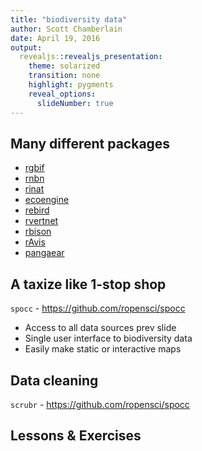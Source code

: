 ```yaml
---
title: "biodiversity data"
author: Scott Chamberlain
date: April 19, 2016
output: 
  revealjs::revealjs_presentation:
    theme: solarized
    transition: none
    highlight: pygments
    reveal_options:
      slideNumber: true
---
```


## Many different packages

- [rgbif](https://github.com/ropensci/rgbif)
- [rnbn](https://github.com/ropensci/rnbn)
- [rinat](https://github.com/ropensci/rinat)
- [ecoengine](https://github.com/ropensci/ecoengine)
- [rebird](https://github.com/ropensci/rebird)
- [rvertnet](https://github.com/ropensci/rvertnet)
- [rbison](https://github.com/ropensci/rbison)
- [rAvis](https://github.com/ropensci/rAvis)
- [pangaear](https://github.com/ropensci/pangaear)

## A taxize like 1-stop shop

`spocc` - [https://github.com/ropensci/spocc](https://github.com/ropensci/spocc)

* Access to all data sources prev slide
* Single user interface to biodiversity data
* Easily make static or interactive maps

## Data cleaning

`scrubr` - [https://github.com/ropensci/spocc](https://github.com/ropensci/spocc)

## Lessons & Exercises
